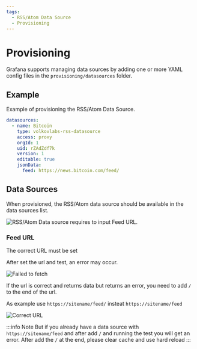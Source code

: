 ```yaml
---
tags:
  - RSS/Atom Data Source
  - Provisioning
---
```



# Provisioning

Grafana supports managing data sources by adding one or more YAML config files in the `provisioning/datasources` folder.

## Example

Example of provisioning the RSS/Atom Data Source.

```yaml
datasources:
  - name: Bitcoin
    type: volkovlabs-rss-datasource
    access: proxy
    orgId: 1
    uid: rZAdZdf7k
    version: 1
    editable: true
    jsonData:
      feed: https://news.bitcoin.com/feed/
```

## Data Sources

When provisioned, the RSS/Atom data source should be available in the data sources list.

<Image
  title="RSS/Atom Data source requires to input Feed URL."
  src="/img/plugins/volkovlabs-rss-datasource/datasource.png"
/>

### Feed URL

The correct URL must be set

After set the url and test, an error may occur.

<Image
  title="Failed to fetch"
  src="/img/plugins/volkovlabs-rss-datasource/error.png"
/>

If the url is correct and returns data but returns an error, you need to add `/` to the end of the url.

As example use `https://sitename/feed/` insteat `https://sitename/feed`

<Image
  title="Correct URL"
  src="/img/plugins/volkovlabs-rss-datasource/correct-url.png"
/>

:::info Note
But if you already have a data source with `https://sitename/feed` and after add `/` and running the test you will get an error.
After add the `/` at the end, please clear cache and use hard reload
:::
